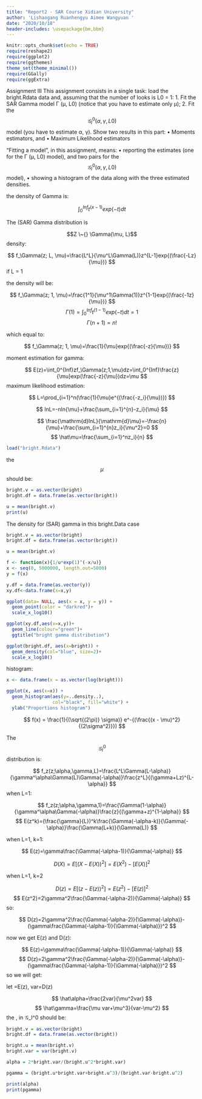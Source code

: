 ```yaml
---
title: "Report2 - SAR Course Xidian University"
author: 'Lishaogang Ruanhengyu Aimee Wangyuan '
date: "2020/10/18"
header-includes: \usepackage{bm,bbm}
---
```


```r
knitr::opts_chunk$set(echo = TRUE)
require(reshape2)
require(ggplot2)
require(ggthemes)
theme_set(theme_minimal())
require(GGally)
require(ggExtra)
```

Assignment III
This assignment consists in a single task: load the bright.Rdata
data and, assuming that the number of looks is L0 = 1:
1. Fit the SAR Gamma model Γ (μ, L0) (notice that you have to estimate only μ);
2. Fit the $$𝒢_I^0(α, γ, L0)$$ model (you have to estimate α, γ). Show two results in this part:
• Moments estimators, and
• Maximum Likelihood estimators 

“Fitting a model”, in this assignment, means:
• reporting the estimates (one for the Γ (μ, L0) model), and two pairs for the $$𝒢_I^0(α, γ, L0)$$ model),
• showing a histogram of the data along with the three estimated densities.

the density of Gamma is:

$$
\int_0^{Inf} t^{(x-1)}exp(-t)dt
$$

The (SAR) Gamma distribution is

$$Z \~{} \Gamma(\mu, L)$$
density:

$$
f_\Gamma(z; L, \mu)=\frac{L^L}{\mu^L\Gamma(L)}z^{L-1}exp{(\frac{-Lz}{\mu})}
$$
if L = 1

the density will be:

$$
f_\Gamma(z; 1, \mu)=\frac{1^1}{\mu^1\Gamma(1)}z^{1-1}exp{(\frac{-1z}{\mu})}
$$
$$
\Gamma(1)=\int_0^{Inf} t^{(1-1)}exp(-t)dt=1
$$
$$
\Gamma(n+1)=n!
$$

which equal to:

$$
f_\Gamma(z; 1, \mu)=\frac{1}{\mu}exp{(\frac{-z}{\mu})}
$$

moment estimation for gamma:

$$
E(z)=\int_0^{Inf}zf_\Gamma(z;1,\mu)dz=\int_0^{Inf}\frac{z}{\mu}exp(\frac{-z}{\mu})dz=\mu
$$
maximum likelihood estimation:

$$
L=\prod_{i=1}^n(\frac{1}{\mu}e^{(\frac{-z_i}{\mu})})
$$

$$
lnL=-nln{\mu}+\frac{\sum_{i=1}^{n}-z_i}{\mu}
$$

$$
\frac{\mathrm{d}lnL}{\mathrm{d}\mu}=-\frac{n}{\mu}+\frac{\sum_{i=1}^{n}z_i}{\mu^2}=0
$$
$$
\hat\mu=\frac{\sum_{i=1}^nz_i}{n}
$$

```r
load("bright.Rdata")
```

the $$\mu$$ should be:

```r
bright.v = as.vector(bright)
bright.df = data.frame(as.vector(bright))

u = mean(bright.v)
print(u)
```

The density for (SAR) gamma in this bright.Data case

```r
bright.v = as.vector(bright)
bright.df = data.frame(as.vector(bright))

u = mean(bright.v)

f <- function(x){1/u*exp(1)^(-x/u)}
x <- seq(0, 5000000, length.out=5000)
y = f(x)

y.df = data.frame(as.vector(y))
xy.df<-data.frame(x=x,y)

ggplot(data= NULL, aes(x = x, y = y)) +
  geom_point(color = "darkred")+
  scale_x_log10()

ggplot(xy.df,aes(x=x,y))+
  geom_line(colour="green")+
  ggtitle("bright gamma distribution")

ggplot(bright.df, aes(x=bright)) +
  geom_density(col="blue", size=2)+
  scale_x_log10()
```
histogram:

```r
x <- data.frame(x = as.vector(log(bright)))

ggplot(x, aes(x=x)) +
  geom_histogram(aes(y=..density..),
                 col="black", fill="white") +
  ylab("Proportions histogram")
```
$$
f(x) = \frac{1}{(\sqrt{(2\pi)} \sigma)} e^-{(\frac{(x - \mu)^2}{(2\sigma^2)}}) 
$$

The $$𝒢_I^0$$ distribution is:

$$
f_z(z;\alpha,\gamma,L)=\frac{L^L\Gamma(L-\alpha)}{\gamma^\alpha\Gamma(L)\Gamma(-\alpha)}\frac{z^L}{(\gamma+Lz)^{L-\alpha}}
$$
when L=1:

$$
f_z(z;\alpha,\gamma,1)=\frac{\Gamma(1-\alpha)}{\gamma^\alpha\Gamma(-\alpha)}\frac{z}{(\gamma+z)^{1-\alpha}}
$$
$$
E(z^k)=(\frac{\gamma}{L})^k\frac{\Gamma(-\alpha-k)}{\Gamma(-\alpha)}\frac{\Gamma(L+k)}{\Gamma(L)}
$$

when L=1, k=1:

$$
E(z)=\gamma\frac{\Gamma(-\alpha-1)}{\Gamma(-\alpha)}
$$

$$
D(X)=E[(X-E(X))^2]=E(X^2)-[E(X)]^2
$$

when L=1, k=2

$$
D(z)=E[(z-E(z))^2]=E(z^2)-[E(z)]^2
$$
$$
E(z^2)=2\gamma^2\frac{\Gamma(-\alpha-2)}{\Gamma(-\alpha)}
$$
so:

$$
D(z)=2\gamma^2\frac{\Gamma(-\alpha-2)}{\Gamma(-\alpha)}-(\gamma\frac{\Gamma(-\alpha-1)}{\Gamma(-\alpha)})^2
$$

now we get E(z) and D(z):

$$
E(z)=\gamma\frac{\Gamma(-\alpha-1)}{\Gamma(-\alpha)}
$$
$$
D(z)=2\gamma^2\frac{\Gamma(-\alpha-2)}{\Gamma(-\alpha)}-(\gamma\frac{\Gamma(-\alpha-1)}{\Gamma(-\alpha)})^2
$$
so we will get:

let \mu=E(z), var=D(z)

$$
\hat\alpha=\frac{2var}{\mu^2var}
$$
$$
\hat\gamma=\frac{\mu var+\mu^3}{var-\mu^2}
$$
the \lapha, \gamma in 𝒢_I^0 should be:

```r
bright.v = as.vector(bright)
bright.df = data.frame(as.vector(bright))

bright.u = mean(bright.v)
bright.var = var(bright.v)

alpha = 2*bright.var/(bright.u^2*bright.var)

pgamma = (bright.u*bright.var+bright.u^3)/(bright.var-bright.u^2)

print(alpha)
print(pgamma)

```


